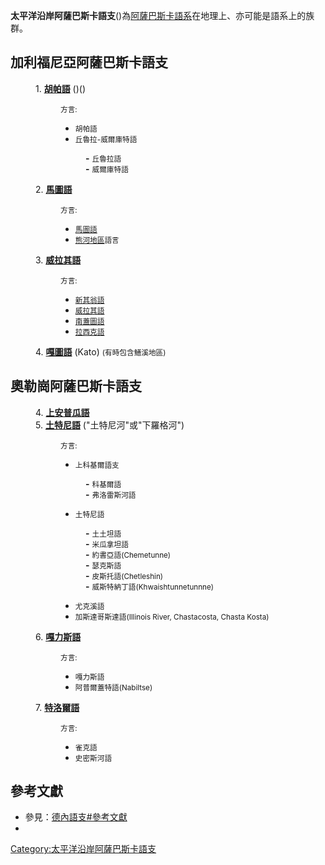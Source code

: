 {{Infobox language family
  |name=太平洋沿岸阿薩巴斯卡語支
  |altname= 
  |region=[[美國|美國]][[加利福尼亞州|加利福尼亞州]]、[[奧勒岡州|奧勒岡州]]
  |familycolor=deepskyblue
  |fam1=[[德內－葉尼塞語門|德內－葉尼塞語門]]
  |fam2=[[納－德內語系|納－德內語系]]
  |fam3=阿薩巴斯卡－埃雅克語族
  |fam4=[[德内语支|阿薩巴斯卡語支]]
|child1=加利福尼亞州語支
|child2=奧勒岡州語支
}}

'''太平洋沿岸阿薩巴斯卡語支'''({{lang|en|Pacific Coast Athabaskan}})為[[阿薩巴斯卡語系|阿薩巴斯卡語系]]在地理上、亦可能是語系上的族群。

==加利福尼亞阿薩巴斯卡語支==
: 1. '''[[胡帕語|胡帕語]]''' ({{Link-en|Hoopa-Chilula|Hupa language}})({{SIL|hup}})
:: <small>方言:</small>
::* <small>胡帕語</small>
::* <small>丘魯拉-威爾庫特語</small>
::: '''-''' <small>丘魯拉語</small>
::: '''-''' <small>威爾庫特語</small>
: 2. '''[[馬圖語|馬圖語]]'''
:: <small>方言:</small>
::* <small>[[馬圖語|馬圖語]]</small>
::* <small>[[熊河地區|熊河地區]]語言</small>
: 3. '''[[威拉其語|威拉其語]]'''
:: <small>方言:</small>
::* <small>[[鱔溪阿薩巴斯卡人|新其翁語]]</small>
::* <small>[[鱔溪阿薩巴斯卡人|威拉其語]]</small>
::* <small>[[鱔溪阿薩巴斯卡人|南蓋圖語]]</small>
::* <small>[[鱔溪阿薩巴斯卡人|拉西克語]]</small>
: 4. '''[[嘎圖語|嘎圖語]]''' (Kato) <small>(有時包含鱔溪地區)</small>

==奧勒崗阿薩巴斯卡語支==
: 4. '''[[上安普瓜語|上安普瓜語]]'''
: 5. '''[[土特尼語|土特尼語]]''' ("土特尼河"或"下羅格河")
:: <small>方言:</small>
::* <small>上科基爾語支</small>
::: '''-''' <small>科基爾語</small>
::: '''-''' <small>弗洛雷斯河語</small>
::* <small>土特尼語</small>
::: '''-''' <small>土土坦語</small>
::: '''-''' <small>米瓜拿坦語</small>
::: '''-''' <small>約書亞語(Chemetunne)</small>
::: '''-''' <small>瑟克斯語</small>
::: '''-''' <small>皮斯托語(Chetleshin)</small>
::: '''-''' <small>威斯特納丁語(Khwaishtunnetunnne)</small>
::* <small>尤克溪語</small>
::* <small>加斯達哥斯達語(Illinois River, Chastacosta, Chasta Kosta)</small>
: 6. '''[[嘎力斯語|嘎力斯語]]'''
:: <small>方言:</small>
::* <small>嘎力斯語</small>
::* <small>阿普爾蓋特語(Nabiltse)</small>
: 7. '''[[特洛爾語|特洛爾語]]'''
:: <small>方言:</small>
::* <small>雀克語</small>
::* <small>史密斯河語</small>

==參考文獻==
{{refbegin}}
* 參見：[[德內語支#參考文獻|德內語支#參考文獻]]
*{{Cite web
| last = Don Macnaughtan
| title = Bibliography and Discography on the Chetco, Tututni and other Athapaskans of Southwest Oregon
| format = Lane Community College Library
| accessdate = 2012-09-04
| url = http://www.lanecc.edu/library/don/athapaskan.htm
| archive-date = 2013-04-12
| archive-url = https://web.archive.org/web/20130412031154/http://www.lanecc.edu/library/don/athapaskan.htm
| dead-url = yes
}}
{{refend}}

[[Category:太平洋沿岸阿薩巴斯卡語支|Category:太平洋沿岸阿薩巴斯卡語支]]